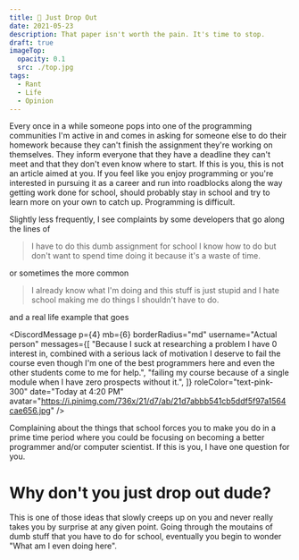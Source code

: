 ```yaml
---
title: 🏫 Just Drop Out
date: 2021-05-23
description: That paper isn't worth the pain. It's time to stop.
draft: true
imageTop:
  opacity: 0.1
  src: ./top.jpg
tags:
  - Rant
  - Life
  - Opinion
---
```


Every once in a while someone pops into one of the programming communities I'm active in and comes in asking for someone else to do their homework because they can't finish the assignment they're working on themselves. They inform everyone that they have a deadline they can't meet and that they don't even know where to start. If this is you, this is not an article aimed at you. If you feel like you enjoy programming or you're interested in pursuing it as a career and run into roadblocks along the way getting work done for school, should probably stay in school and try to learn more on your own to catch up. Programming is difficult.

Slightly less frequently, I see complaints by some developers that go along the lines of

> I have to do this dumb assignment for school I know how to do but don't want to spend time doing it because it's a waste of time.

or sometimes the more common

> I already know what I'm doing and this stuff is just stupid and I hate school making me do things I shouldn't have to do.

and a real life example that goes

<DiscordMessage
  p={4}
  mb={6}
  borderRadius="md"
  username="Actual person"
  messages={[
    "Because I suck at researching a problem I have 0 interest in, combined with a serious lack of motivation I deserve to fail the course even though I'm one of the best programmers here and even the other students come to me for help.",
    "failing my course because of a single module when I have zero prospects without it.",
  ]}
  roleColor="text-pink-300"
  date="Today at 4:20 PM"
  avatar="https://i.pinimg.com/736x/21/d7/ab/21d7abbb541cb5ddf5f97a1564cae656.jpg"
/>

Complaining about the things that school forces you to make you do in a prime time period where you could be focusing on becoming a better programmer and/or computer scientist. If this is you, I have one question for you.

# Why don't you just drop out dude?

This is one of those ideas that slowly creeps up on you and never really takes you by surprise at any given point. Going through the moutains of dumb stuff that you have to do for school, eventually you begin to wonder "What am I even doing here".

